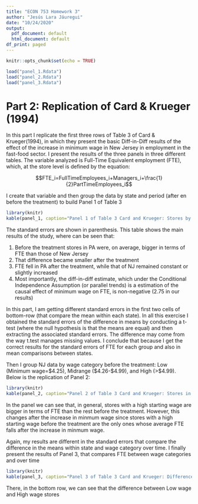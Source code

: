 ```yaml
---
title: "ECON 753 Homework 3"
author: "Jesús Lara Jáuregui"
date: "10/24/2020"
output:
  pdf_document: default
  html_document: default
df_print: paged
---
```




```r
knitr::opts_chunk$set(echo = TRUE)
```

``` r
load("panel_1.Rdata")
load("panel_2.Rdata")
load("panel_3.Rdata")


```

# Part 2: Replication of Card & Krueger (1994)



In this part I replicate the first three rows of Table 3 of Card & Krueger(1994), in which they present the basic Diff-in-Diff results of the effect of the increase in minimum wage in New Jersey in employment in the fast-food sector. I present the results of the three panels in three different tables. The variable analyzed is Full-Time Equivalent employment (FTE), which, at the store level is defined by the equation:

$$FTE_i=FullTimeEmployees_i+Managers_i+\frac{1}{2}PartTimeEmployees_i$$

I create that variable and then group the data by state and period (after en before the treatment) to build Panel 1 of Table 3

```r
library(knitr)
kable(panel_1, caption="Panel 1 of Table 3 Card and Krueger: Stores by state", digits=2)
```

The standard errors are shown in parenthesis. This table shows the main results of the study, where can be seen that:

(1) Before the treatment stores in PA were, on average, bigger in terms of FTE than those of New Jersey
(2) That difference became smaller after the treatment
(3) FTE fell in PA after the treatment, while that of NJ remained constant or slightly increased 
(4) Most importantly, the diff-in-diff estimate, which under the Conditional Independence Assumption (or parallel trends) is a estimation of the causal effect of minimum wage on FTE, is non-negative (2.75 in our results)

In this part, I am getting different standard errors in the first two cells of bottom-row (that compare the mean within each state). In all this exercise I obtained the standard errors of the difference in means by conducting  a t-test (where the null hypothesis is that the means are equal) and then extracting the associated standard errors. The difference may come from the way t.test manages missing values. I conclude that because I get the correct results for the standard errors of FTE for each group and also in mean comparisons between states.

Then I group NJ data by wage category before the treatment: Low (Minimum wage=\$4.25), Midrange (\$4.26-\$4.99), and High (>\$4.99). Below is the replication of Panel 2:


```r
library(knitr)
kable(panel_2, caption="Panel 2 of Table 3 Card and Krueger: Stores in New Jersey", digits=2)
```

In the panel we can see that, in general, stores with a high starting wage are bigger in terms of FTE than the rest before the treatment. However, this changes after the increase in minmum wage since stores with a high starting wage before the treatment are the only ones whose average FTE falls after the increase in minmum wage.

Again, my results are different in the standard errors that compare the difference in the means within state and wage category over time. I finally present the results of Panel 3, that compares FTE between wage categories and over time 

```r
library(knitr)
kable(panel_3, caption="Panel 3 of Table 3 Card and Krueger: Differences within New Jersey", digits=2)
```

There, in the bottom row, we can see that the difference between Low wage and High wage stores
